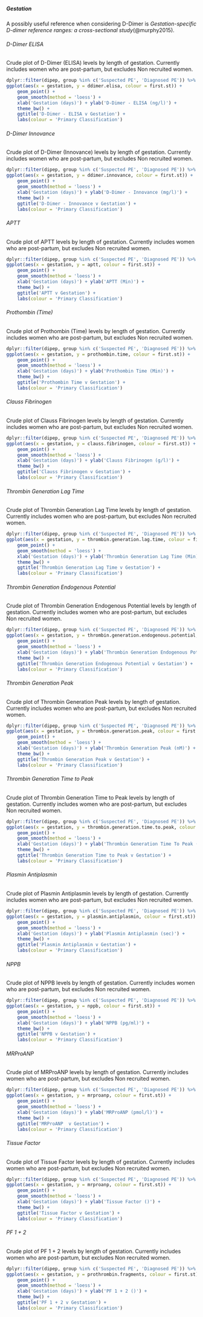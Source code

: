 ##### Gestation  {.tabset .tabset-fade .tabset-pills}

A possibly useful reference when considering D-Dimer is *Gestation-specific D-dimer reference ranges: a cross-sectional study*(@murphy2015).

###### D-Dimer ELISA

Crude plot of D-Dimer (ELISA) levels by length of gestation.  Currently includes women who are post-partum, but excludes Non recruited women.

```r
dplyr::filter(dipep, group %in% c('Suspected PE', 'Diagnosed PE')) %>%
ggplot(aes(x = gestation, y = ddimer.elisa, colour = first.st)) +
    geom_point() +
    geom_smooth(method = 'loess') +
    xlab('Gestation (days)') + ylab('D-Dimer - ELISA (ng/l)') +
    theme_bw() +
    ggtitle('D-Dimer - ELISA v Gestation') +
    labs(colour = 'Primary Classification')

```

###### D-Dimer Innovance

Crude plot of D-Dimer (Innovance) levels by length of gestation.  Currently includes women who are post-partum, but excludes Non recruited women.

```r
dplyr::filter(dipep, group %in% c('Suspected PE', 'Diagnosed PE')) %>%
ggplot(aes(x = gestation, y = ddimer.innovance, colour = first.st)) +
    geom_point() +
    geom_smooth(method = 'loess') +
    xlab('Gestation (days)') + ylab('D-Dimer - Innovance (mg/l)') +
    theme_bw() +
    ggtitle('D-Dimer - Innovance v Gestation') +
    labs(colour = 'Primary Classification')


```

###### APTT

Crude plot of APTT levels by length of gestation.  Currently includes women who are post-partum, but excludes Non recruited women.

```r
dplyr::filter(dipep, group %in% c('Suspected PE', 'Diagnosed PE')) %>%
ggplot(aes(x = gestation, y = aptt, colour = first.st)) +
    geom_point() +
    geom_smooth(method = 'loess') +
    xlab('Gestation (days)') + ylab('APTT (Min)') +
    theme_bw() +
    ggtitle('APTT v Gestation') +
    labs(colour = 'Primary Classification')


```

###### Prothombin (Time)

Crude plot of Prothombin (Time) levels by length of gestation.  Currently includes women who are post-partum, but excludes Non recruited women.

```r
dplyr::filter(dipep, group %in% c('Suspected PE', 'Diagnosed PE')) %>%
ggplot(aes(x = gestation, y = prothombin.time, colour = first.st)) +
    geom_point() +
    geom_smooth(method = 'loess') +
    xlab('Gestation (days)') + ylab('Prothombin Time (Min)') +
    theme_bw() +
    ggtitle('Prothombin Time v Gestation') +
    labs(colour = 'Primary Classification')


```

###### Clauss Fibrinogen

Crude plot of Clauss Fibrinogen levels by length of gestation.  Currently includes women who are post-partum, but excludes Non recruited women.

```r
dplyr::filter(dipep, group %in% c('Suspected PE', 'Diagnosed PE')) %>%
ggplot(aes(x = gestation, y = clauss.fibrinogen, colour = first.st)) +
    geom_point() +
    geom_smooth(method = 'loess') +
    xlab('Gestation (days)') + ylab('Clauss Fibrinogen (g/l)') +
    theme_bw() +
    ggtitle('Clauss Fibrinogen v Gestation') +
    labs(colour = 'Primary Classification')

```

###### Thrombin Generation Lag Time

Crude plot of Thrombin Generation Lag Time levels by length of gestation.  Currently includes women who are post-partum, but excludes Non recruited women.

```r
dplyr::filter(dipep, group %in% c('Suspected PE', 'Diagnosed PE')) %>%
ggplot(aes(x = gestation, y = thrombin.generation.lag.time, colour = first.st)) +
    geom_point() +
    geom_smooth(method = 'loess') +
    xlab('Gestation (days)') + ylab('Thrombin Generation Lag Time (Min)') +
    theme_bw() +
    ggtitle('Thrombin Generation Lag Time v Gestation') +
    labs(colour = 'Primary Classification')


```

###### Thrombin Generation Endogenous Potential

Crude plot of Thrombin Generation Endogenous Potential levels by length of gestation.  Currently includes women who are post-partum, but excludes Non recruited women.

```r
dplyr::filter(dipep, group %in% c('Suspected PE', 'Diagnosed PE')) %>%
ggplot(aes(x = gestation, y = thrombin.generation.endogenous.potential, colour = first.st)) +
    geom_point() +
    geom_smooth(method = 'loess') +
    xlab('Gestation (days)') + ylab('Thrombin Generation Endogenous Potential (Min)') +
    theme_bw() +
    ggtitle('Thrombin Generation Endogenous Potential v Gestation') +
    labs(colour = 'Primary Classification')


```

###### Thrombin Generation Peak

Crude plot of Thrombin Generation Peak levels by length of gestation.  Currently includes women who are post-partum, but excludes Non recruited women.

```r
dplyr::filter(dipep, group %in% c('Suspected PE', 'Diagnosed PE')) %>%
ggplot(aes(x = gestation, y = thrombin.generation.peak, colour = first.st)) +
    geom_point() +
    geom_smooth(method = 'loess') +
    xlab('Gestation (days)') + ylab('Thrombin Generation Peak (nM)') +
    theme_bw() +
    ggtitle('Thrombin Generation Peak v Gestation') +
    labs(colour = 'Primary Classification')


```

###### Thrombin Generation Time to Peak

Crude plot of Thrombin Generation Time to Peak levels by length of gestation.  Currently includes women who are post-partum, but excludes Non recruited women.

```r
dplyr::filter(dipep, group %in% c('Suspected PE', 'Diagnosed PE')) %>%
ggplot(aes(x = gestation, y = thrombin.generation.time.to.peak, colour = first.st)) +
    geom_point() +
    geom_smooth(method = 'loess') +
    xlab('Gestation (days)') + ylab('Thrombin Generation Time To Peak (Min)') +
    theme_bw() +
    ggtitle('Thrombin Generation Time to Peak v Gestation') +
    labs(colour = 'Primary Classification')


```

###### Plasmin Antiplasmin

Crude plot of Plasmin Antiplasmin levels by length of gestation.  Currently includes women who are post-partum, but excludes Non recruited women.

```r
dplyr::filter(dipep, group %in% c('Suspected PE', 'Diagnosed PE')) %>%
ggplot(aes(x = gestation, y = plasmin.antiplasmin, colour = first.st)) +
    geom_point() +
    geom_smooth(method = 'loess') +
    xlab('Gestation (days)') + ylab('Plasmin Antiplasmin (sec)') +
    theme_bw() +
    ggtitle('Plasmin Antiplasmin v Gestation') +
    labs(colour = 'Primary Classification')


```

###### NPPB

Crude plot of NPPB levels by length of gestation.  Currently includes women who are post-partum, but excludes Non recruited women.

```r
dplyr::filter(dipep, group %in% c('Suspected PE', 'Diagnosed PE')) %>%
ggplot(aes(x = gestation, y = nppb, colour = first.st)) +
    geom_point() +
    geom_smooth(method = 'loess') +
    xlab('Gestation (days)') + ylab('NPPB (pg/ml)') +
    theme_bw() +
    ggtitle('NPPB v Gestation') +
    labs(colour = 'Primary Classification')


```

###### MRProANP

Crude plot of MRProANP levels by length of gestation.  Currently includes women who are post-partum, but excludes Non recruited women.

```r
dplyr::filter(dipep, group %in% c('Suspected PE', 'Diagnosed PE')) %>%
ggplot(aes(x = gestation, y = mrproanp, colour = first.st)) +
    geom_point() +
    geom_smooth(method = 'loess') +
    xlab('Gestation (days)') + ylab('MRProANP (pmol/l)') +
    theme_bw() +
    ggtitle('MRProANP  v Gestation') +
    labs(colour = 'Primary Classification')


```

###### Tissue Factor

Crude plot of Tissue Factor levels by length of gestation.  Currently includes women who are post-partum, but excludes Non recruited women.

```r
dplyr::filter(dipep, group %in% c('Suspected PE', 'Diagnosed PE')) %>%
ggplot(aes(x = gestation, y = mrproanp, colour = first.st)) +
    geom_point() +
    geom_smooth(method = 'loess') +
    xlab('Gestation (days)') + ylab('Tissue Factor ()') +
    theme_bw() +
    ggtitle('Tissue Factor v Gestation') +
    labs(colour = 'Primary Classification')


```

###### PF 1 + 2

Crude plot of PF 1 + 2 levels by length of gestation.  Currently includes women who are post-partum, but excludes Non recruited women.

```r
dplyr::filter(dipep, group %in% c('Suspected PE', 'Diagnosed PE')) %>%
ggplot(aes(x = gestation, y = prothrombin.fragments, colour = first.st)) +
    geom_point() +
    geom_smooth(method = 'loess') +
    xlab('Gestation (days)') + ylab('PF 1 + 2 ()') +
    theme_bw() +
    ggtitle('PF 1 + 2 v Gestation') +
    labs(colour = 'Primary Classification')


```
